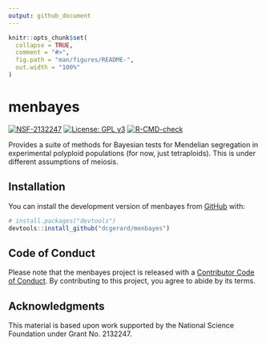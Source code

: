 ```yaml
---
output: github_document
---
```


<!-- README.md is generated from README.Rmd. Please edit that file -->

```r
knitr::opts_chunk$set(
  collapse = TRUE,
  comment = "#>",
  fig.path = "man/figures/README-",
  out.width = "100%"
)
```

# menbayes

<!-- badges: start -->
[![NSF-2132247](https://img.shields.io/badge/NSF-2132247-blue.svg)](https://nsf.gov/awardsearch/showAward?AWD_ID=2132247)
[![License: GPL v3](https://img.shields.io/badge/License-GPL%20v3-blue.svg)](https://www.gnu.org/licenses/gpl-3.0)
[![R-CMD-check](https://github.com/dcgerard/menbayes/actions/workflows/R-CMD-check.yaml/badge.svg)](https://github.com/dcgerard/menbayes/actions/workflows/R-CMD-check.yaml)
<!-- badges: end -->

Provides a suite of methods for Bayesian tests for Mendelian segregation in experimental polyploid populations (for now, just tetraploids). This is under different assumptions of meiosis.

## Installation

You can install the development version of menbayes from [GitHub](https://github.com/dcgerard/menbayes) with:

``` r
# install.packages("devtools")
devtools::install_github("dcgerard/menbayes")
```

## Code of Conduct

Please note that the menbayes project is released with a [Contributor Code of Conduct](https://contributor-covenant.org/version/2/1/CODE_OF_CONDUCT.html). By contributing to this project, you agree to abide by its terms.

## Acknowledgments

This material is based upon work supported by the National Science Foundation under Grant No. 2132247.
